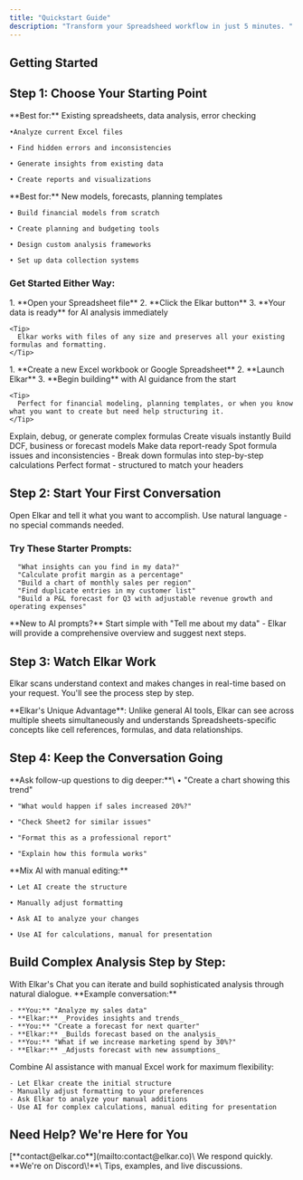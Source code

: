 ```yaml
---
title: "Quickstart Guide"
description: "Transform your Spreadsheed workflow in just 5 minutes. "
---
```


## Getting Started

## Step 1: Choose Your Starting Point

<CardGroup cols={2}>
  <Card title="I Have Data to Analyze" icon="file-excel">
    **Best for:** Existing spreadsheets, data analysis, error checking

    •Analyze current Excel files

    • Find hidden errors and inconsistencies

    • Generate insights from existing data

    • Create reports and visualizations
  </Card>
  <Card title="I'm Building Something New" icon="circle">
    **Best for:** New models, forecasts, planning templates

    • Build financial models from scratch

    • Create planning and budgeting tools

    • Design custom analysis frameworks

    • Set up data collection systems
  </Card>
</CardGroup>


### Get Started Either Way:

<Tabs>
  <Tab title="With Existing Data">
    1. **Open your Spreadsheet file**
    2. **Click the Elkar button**
    3. **Your data is ready** for AI analysis immediately

    <Tip>
      Elkar works with files of any size and preserves all your existing formulas and formatting.
    </Tip>
  </Tab>
  <Tab title="Starting Fresh">
    1. **Create a new Excel workbook or Google Spreadsheet**
    2. **Launch Elkar**
    3. **Begin building** with AI guidance from the start

    <Tip>
      Perfect for financial modeling, planning templates, or when you know what you want to create but need help structuring it.
    </Tip>
  </Tab>
</Tabs>

<CardGroup cols={3}>
  <Card title="Formula Help" icon="calculator">
    Explain, debug, or generate complex formulas 
  </Card>
  <Card title="Charts & Dashboards" icon="table">
    Create visuals instantly
  </Card>
  <Card title="Financial Modeling" icon="arrow-trend-up">
    Build DCF, business or forecast models
  </Card>
  <Card title="Clean & Format" icon="sparkles">
    Make data report-ready
  </Card>
  <Card title="Error Checks" icon="shield">
    Spot formula issues and inconsistencies 
  </Card>
  <Card title="Formula Tracing" icon="calendar-lines-pen">
    - Break down formulas into step-by-step calculations
  </Card>
  <Card title="PDF to Excel" icon="file-check">
    Perfect format - structured to match your headers
  </Card>
</CardGroup>

## Step 2: Start Your First Conversation

Open Elkar and tell it what you want to accomplish. Use natural language - no special commands needed.

### Try These Starter Prompts:

<CodeGroup>

```text Quick Analysis
  "What insights can you find in my data?"
  "Calculate profit margin as a percentage"
  "Build a chart of monthly sales per region"
  "Find duplicate entries in my customer list"
  "Build a P&L forecast for Q3 with adjustable revenue growth and operating expenses"
```

</CodeGroup>

<Note>
  **New to AI prompts?** Start simple with "Tell me about my data" - Elkar will provide a comprehensive overview and suggest next steps.
</Note>

## Step 3: Watch Elkar Work

Elkar scans understand context and makes changes in real-time based on your request. You'll see the process step by step.

<Frame>
  
</Frame>

<Note>
  **Elkar's Unique Advantage**: Unlike general AI tools, Elkar can see across multiple sheets simultaneously and understands Spreadsheets-specific concepts like cell references, formulas, and data relationships.
</Note>

## Step 4: Keep the Conversation Going

<CardGroup cols={2}>
  <Card title="Continue with AI" icon="robot">
    **Ask follow-up questions to dig deeper:**\
    • "Create a chart showing this trend"

    • "What would happen if sales increased 20%?"

    • "Check Sheet2 for similar issues"

    • "Format this as a professional report"

    • "Explain how this formula works"
  </Card>
  <Card title="Work Manually" icon="toolbox">
    **Mix AI with manual editing:**

    • Let AI create the structure

    • Manually adjust formatting

    • Ask AI to analyze your changes

    • Use AI for calculations, manual for presentation
  </Card>
</CardGroup>

## Build Complex Analysis Step by Step:

<Tabs>
  <Tab title="AI Conversation Flow">
    With Elkar's Chat you can iterate and build sophisticated analysis through natural dialogue. **Example conversation:**

    - **You:** "Analyze my sales data"
    - **Elkar:** _Provides insights and trends_
    - **You:** "Create a forecast for next quarter"
    - **Elkar:** _Builds forecast based on the analysis_
    - **You:** "What if we increase marketing spend by 30%?"
    - **Elkar:** _Adjusts forecast with new assumptions_
  </Tab>
  <Tab title="Hybrid Approach">
    Combine AI assistance with manual Excel work for maximum flexibility:

    - Let Elkar create the initial structure
    - Manually adjust formatting to your preferences
    - Ask Elkar to analyze your manual additions
    - Use AI for complex calculations, manual editing for presentation
  </Tab>
</Tabs>

## Need Help? We're Here for You

<CardGroup cols={2}>
  <Card title="Email Support" icon="envelope">
    [**contact@elkar.co**](mailto:contact@elkar.co)\
    We respond quickly.
  </Card>
  <Card title="Join the Community" icon="users" href="https://discord.gg/k89v3cF6fX">
    **We're on Discord\!**\
    Tips, examples, and live discussions.
  </Card>
</CardGroup>